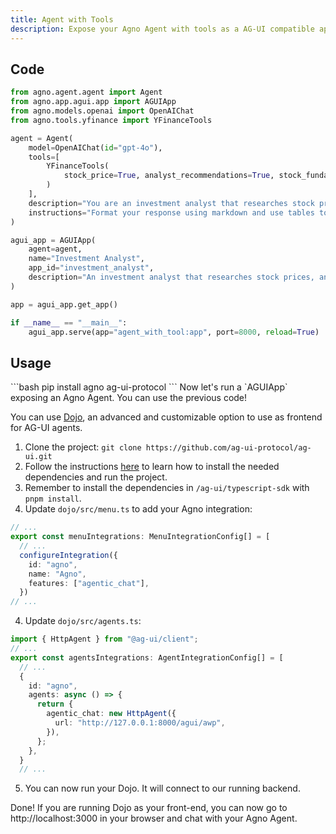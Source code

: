```yaml
---
title: Agent with Tools
description: Expose your Agno Agent with tools as a AG-UI compatible app
---
```


## Code

```python cookbook/apps/agui/agent_with_tool.py
from agno.agent.agent import Agent
from agno.app.agui.app import AGUIApp
from agno.models.openai import OpenAIChat
from agno.tools.yfinance import YFinanceTools

agent = Agent(
    model=OpenAIChat(id="gpt-4o"),
    tools=[
        YFinanceTools(
            stock_price=True, analyst_recommendations=True, stock_fundamentals=True
        )
    ],
    description="You are an investment analyst that researches stock prices, analyst recommendations, and stock fundamentals.",
    instructions="Format your response using markdown and use tables to display data where possible.",
)

agui_app = AGUIApp(
    agent=agent,
    name="Investment Analyst",
    app_id="investment_analyst",
    description="An investment analyst that researches stock prices, analyst recommendations, and stock fundamentals.",
)

app = agui_app.get_app()

if __name__ == "__main__":
    agui_app.serve(app="agent_with_tool:app", port=8000, reload=True)
```

## Usage

<Steps>
  <Step title="Install the backend dependencies">
    ```bash
    pip install agno ag-ui-protocol
    ```
  </Step>

  <Step title="Run the backend">
    Now let's run a `AGUIApp` exposing an Agno Agent. You can use the previous code!
  </Step>

  <Step title="Run the frontend">


You can use [Dojo](https://github.com/ag-ui-protocol/ag-ui/tree/main/typescript-sdk/apps/dojo), an advanced and customizable option to use as frontend for AG-UI agents.

1. Clone the project: `git clone https://github.com/ag-ui-protocol/ag-ui.git`
2. Follow the instructions [here](https://github.com/ag-ui-protocol/ag-ui/tree/main/typescript-sdk/apps/dojo) to learn how to install the needed dependencies and run the project.
3. Remember to install the dependencies in `/ag-ui/typescript-sdk` with `pnpm install`.
3. Update `dojo/src/menu.ts` to add your Agno integration:
```ts
// ...
export const menuIntegrations: MenuIntegrationConfig[] = [
  // ...
  configureIntegration({
    id: "agno",
    name: "Agno",
    features: ["agentic_chat"],
  })
// ...
```
4. Update `dojo/src/agents.ts`:
```ts
import { HttpAgent } from "@ag-ui/client";
// ...
export const agentsIntegrations: AgentIntegrationConfig[] = [
  // ...
  {
    id: "agno",
    agents: async () => {
      return {
        agentic_chat: new HttpAgent({
          url: "http://127.0.0.1:8000/agui/awp",
        }),
      };
    },
  }
  // ...
```
5. You can now run your Dojo. It will connect to our running backend.
</Step>

<Step title="Chat with your agent">

Done! If you are running Dojo as your front-end, you can now go to http://localhost:3000 in your browser and chat with your Agno Agent.
</Step>
</Steps>